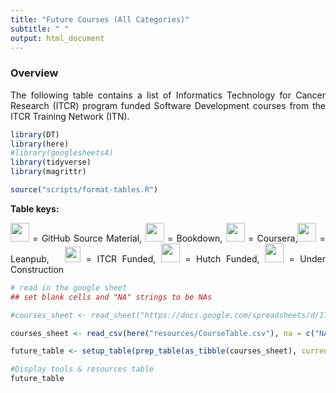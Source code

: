 ```yaml
---
title: "Future Courses (All Categories)"
subtitle: " "
output: html_document
---
```


<style type="text/css">
  body{
  text-align: justify;
  text-justify: inter-word;
}
</style>

### **Overview**

The following table contains a list of Informatics Technology for Cancer Research (ITCR) program funded Software Development courses from the ITCR Training Network (ITN).

```r
library(DT)
library(here)
#library(googlesheets4)
library(tidyverse)
library(magrittr)

source("scripts/format-tables.R")
```

**Table keys:**
<div title="Table keys">
<img src="resources/images/githublogo.png"  height="30"> </img> = GitHub Source Material, <img src=resources/images/bookstack.png height="30"> </img> = Bookdown, <img src=resources/images/courseralogo.png height="30"> </img> = Coursera,<img src=resources/images/leanpublogo.png height="30"> </img> = Leanpub, &nbsp; <img src="resources/images/ITCRLogo.png" height="25"> </img> = ITCR Funded, <img src=resources/images/fhlogo.png height="30"></img> = Hutch Funded, <img src=resources/images/underconstruction.png height="30"></img> = Under Construction
</div>

```r
# read in the google sheet
## set blank cells and "NA" strings to be NAs

#courses_sheet <- read_sheet("https://docs.google.com/spreadsheets/d/1TiNdu92hK-0FN8GbmWi_QbdUaX2yJF76yFt2oljm_qE/edit?usp=sharing", na = c("NA", ""))

courses_sheet <- read_csv(here("resources/CourseTable.csv"), na = c("NA", ""))

future_table <- setup_table(prep_table(as_tibble(courses_sheet), current = FALSE, keep_category = TRUE), "Future Courses -- Not Yet Available")
```

```r
#Display tools & resources table
future_table
```
